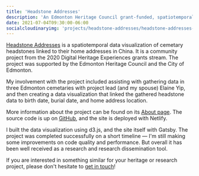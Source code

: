 ```yaml
---
title: 'Headstone Addresses'
description: 'An Edmonton Heritage Council grant-funded, spatiotemporal data visualization of cemetary headstones linked to their home addresses in China.'
date: 2021-07-04T09:30:00-06:00
socialcloudinaryimg: 'projects/headstone-addresses/headstone-addresses-headstone-source_ixvbmr.png'
---
```



[Headstone Addresses](https://headstoneaddresses.com/) is a spatiotemporal data visualization of cemetary headstones linked to their home addresses in China. It is a community project from the 2020 Digital Heritage Experiences grants stream. The project was supported by the Edmonton Heritage Council and the City of Edmonton.

My involvement with the project included assisting with gathering data in three Edmonton cemetaries with project lead (and my spouse) Elaine Yip, and then creating a data visualization that linked the gathered headstone data to birth date, burial date, and home address location.

<CloudinaryImage
    src="projects/headstone-addresses/headstone-addresses-headstone-source_ixvbmr"
    alt="A screenshot of Headstone Addresses, showing the map with a headstone selected, visually linking back to its home address on the map of China. A date filter slider is located below the map."
    caption="Headstone Addresses with a headstone selected, visually linking back to its home address on the map of China."
/>

More information about the project can be found on its [About page](https://headstoneaddresses.com/about). The source code is up on [GitHub](https://github.com/abbieschenk/headstone-addresses), and the site is deployed with Netlify.

I built the data visualization using d3.js, and the site itself with Gatsby. The project was completed successfully on a short timeline — I'm still making some improvements on code quality and performance. But overall it has been well received as a research and research dissemination tool.

<CloudinaryImage
    src="/projects/headstone-addresses/headstone-addresses-address-source_c3ig64"
    alt="A screenshot of Headstone Addresses, showing the map with an address selected, visually linking to all headstones that list it as the home address."
    caption="An address selected, visually linking back to all headstones that list it as the home address."
/>

If you are interested in something similar for your heritage or research project, please don't hesitate to [get in touch](/contact)!
